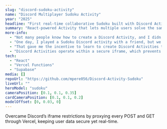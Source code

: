 ```yaml
---
slug: "discord-sudoku-activity"
name: "Discord Multiplayer Sudoku Activity"
year: "2025"
headline: "First real-time collaborative Sudoku built with Discord Activities"
summary: "React-powered Activity that lets multiple users solve the same puzzle inside Discord, with secure game-state storage via Vercel proxy."
more-info:
  - "Not many people know how to create a Discord Activity, and I didn't either."
  - "One day, I played a Sudoku Discord activity with a friend, but we weren't able to solve the same puzzle together."
  - "That gave me the incentive to learn to create Discord Activities to make this multiplayer Sudoku Activity."
  - "Discord Activities operate within a secure iframe, which prevents direct connections to external services like databases. To overcome this, I use a robust solution: all data persistence for multiplayer game states is securely routed through a Vercel serverless proxy API. This ensures seamless communication with a Supabase backend while adhering to Discord's security policies."
tech:
  - "React"
  - "Vercel Functions"
  - "Supabase"
media: []
repoUrl: "https://github.com/mpere056/Discord-Activity-Sudoku"
liveUrl: ""
heroModel: "sudoku"
cameraPosition: [0.1, 0.1, 0.35]
cardCameraPosition: [0.1, 0.1, 0.2]
modelOffset: [0, 0.03, 0]
---
```

Overcame Discord’s iframe restrictions by proxying every POST and GET through Vercel, keeping user data secure yet real-time.
